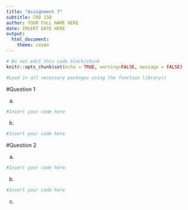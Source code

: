 ```yaml
---
title: "Assignment 7"
subtitle: CRD 150
author: YOUR FULL NAME HERE
date: INSERT DATE HERE
output: 
  html_document:
    theme: cosmo
---
```


```r
# Do not edit this code block/chunk
knitr::opts_chunk$set(echo = TRUE, warning=FALSE, message = FALSE)
```


```r
#Load in all necessary packages using the function library()
```


#Question 1

a.

```r
#Insert your code here
```


b.

```r
#Insert your code here
```



#Question 2

a.

```r
#Insert your code here
```

b.

```r
#Insert your code here
```

c.

